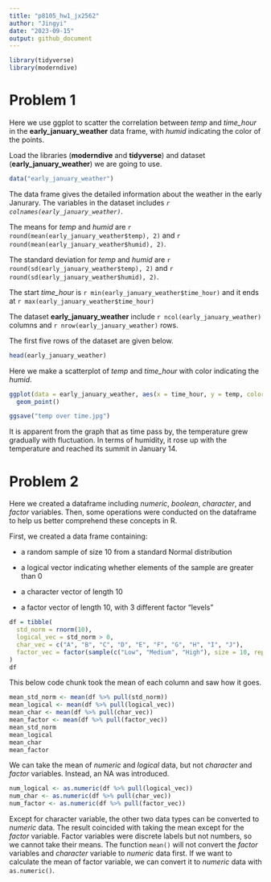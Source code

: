```yaml
---
title: "p8105_hw1_jx2562"
author: "Jingyi"
date: "2023-09-15"
output: github_document
---
```


```r
library(tidyverse)
library(moderndive)
```


# Problem 1

Here we use ggplot to scatter the correlation between _temp_ and _time_hour_ in the **early_january_weather** data frame, with _humid_ indicating the color of the points.

Load the libraries (**moderndive** and **tidyverse**) and dataset (**early_january_weather**) we are going to use.

```r
data("early_january_weather")
```

The data frame gives the detailed information about the weather in the early Janurary. The variables in the dataset includes _`r colnames(early_january_weather)`_. 

The means for _temp_ and _humid_ are `r round(mean(early_january_weather$temp), 2)` and `r round(mean(early_january_weather$humid), 2)`. 

The standard deviation for _temp_ and _humid_ are `r round(sd(early_january_weather$temp), 2)` and `r round(sd(early_january_weather$humid), 2)`. 

The start _time_hour_ is `r min(early_january_weather$time_hour)` and it ends at `r max(early_january_weather$time_hour)`

The dataset **early_january_weather** include `r ncol(early_january_weather)` columns and `r nrow(early_january_weather)` rows. 

The first five rows of the dataset are given below.

```r
head(early_january_weather)
```

Here we make a scatterplot of _temp_ and _time_hour_ with color indicating the _humid_.

```r
ggplot(data = early_january_weather, aes(x = time_hour, y = temp, color = humid)) +
  geom_point()

ggsave("temp over time.jpg")
```

It is apparent from the graph that as time pass by, the temperature grew gradually with fluctuation. In terms of humidity, it rose up with the temperature and reached its summit in January 14.


# Problem 2

Here we created a dataframe including _numeric_, _boolean_, _character_, and _factor_ variables. Then, some operations were conducted on the dataframe to help us better comprehend these concepts in R. 

First, we created a data frame containing: 

*   a random sample of size 10 from a standard Normal distribution

*   a logical vector indicating whether elements of the sample are greater than 0

*   a character vector of length 10

*   a factor vector of length 10, with 3 different factor “levels”


```r
df = tibble(
  std_norm = rnorm(10),
  logical_vec = std_norm > 0,
  char_vec = c("A", "B", "C", "D", "E", "F", "G", "H", "I", "J"),
  factor_vec = factor(sample(c("Low", "Medium", "High"), size = 10, replace = TRUE))
)
df
```

This below code chunk took the mean of each column and saw how it goes.
```r
mean_std_norm <- mean(df %>% pull(std_norm))
mean_logical <- mean(df %>% pull(logical_vec))
mean_char <- mean(df %>% pull(char_vec))
mean_factor <- mean(df %>% pull(factor_vec))
mean_std_norm
mean_logical
mean_char
mean_factor
```
We can take the mean of _numeric_ and _logical_ data, but not _character_ and _factor_ variables. Instead, an NA was introduced.

```r
num_logical <- as.numeric(df %>% pull(logical_vec))
num_char <- as.numeric(df %>% pull(char_vec))
num_factor <- as.numeric(df %>% pull(factor_vec))
```

Except for character variable, the other two data types can be converted to _numeric_ data. The result coincided with taking the mean except for the _factor_ variable. Factor variables were discrete labels but not numbers, so we cannot take their means. The function `mean()` will not convert the _factor_ variables and _character_ variable to _numeric_ data first. If we want to calculate the mean of factor variable, we can convert it to _numeric_ data with `as.numeric()`.


